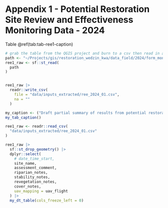 

# **Appendix 1 - Potential Restoration Site Review and Effectiveness Monitoring Data - 2024** {-}

Table \@ref(tab:tab-ree1-caption)



```r

# grab the table from the QGIS project and burn to a csv then read in and present
path <- "~/Projects/gis/restoration_wedzin_kwa/data_field/2024/form_monitoring_ree_20240923.gpkg"
ree1_raw <- sf::st_read(
  path
)


ree1_raw |> 
  readr::write_csv(
    file = "data/inputs_extracted/ree_2024_01.csv",
    na = ""
  )
```

```r
my_caption <- ("Draft partial summary of results from potential restoration site review and effectiveness monitoring data - 2024")
my_tab_caption()
```


```r

ree1_raw <- readr::read_csv(
  "data/inputs_extracted/ree_2024_01.csv"
)

ree1_raw |> 
  sf::st_drop_geometry() |> 
  dplyr::select(
    # date_time_start,
    site_name,
    assessment_comment,
    riparian_notes,
    stability_notes,
    revegetation_notes,
    cover_notes,
    uav_mapping = uav_flight
  ) |> 
  my_dt_table(cols_freeze_left = 0)
  

```

